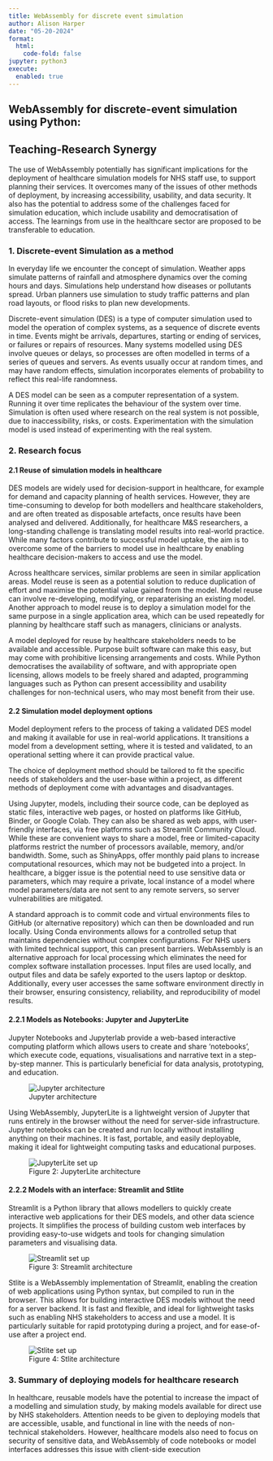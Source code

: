 ---
title: WebAssembly for discrete event simulation
author: Alison Harper
date: "05-20-2024"
format:
  html:
    code-fold: false
jupyter: python3
execute:
  enabled: true
---

## WebAssembly for discrete-event simulation using Python:  

## Teaching-Research Synergy

<div class="alert alert-block alert-success">
The use of WebAssembly potentially has significant implications for the deployment of healthcare simulation models for NHS staff use, to support planning their services. It overcomes many of the issues of other methods of deployment, by increasing accessibility, usability, and data security. It also has the potential to address some of the challenges faced for simulation education, which include usability and democratisation of access. The learnings from use in the healthcare sector are proposed to be transferable to education. 
</div>

### __1. Discrete-event Simulation as a method__

In everyday life we encounter the concept of simulation. Weather apps simulate patterns of rainfall and atmosphere dynamics over the coming hours and days. Simulations help understand how diseases or pollutants spread. Urban planners use simulation to study traffic patterns and plan road layouts, or flood risks to plan new developments. 

Discrete-event simulation (DES) is a type of computer simulation used to model the operation of complex systems, as a sequence of discrete events in time. Events might be arrivals, departures, starting or ending of services, or failures or repairs of resources. Many systems modelled using DES involve queues or delays, so processes are often modelled in terms of a series of queues and servers. As events usually occur at random times, and may have random effects, simulation incorporates elements of probability to reflect this real-life randomness.

A DES model can be seen as a computer representation of a system. Running it over time replicates the behaviour of the system over time. Simulation is often used where research on the real system is not possible, due to inaccessibility, risks, or costs. Experimentation with the simulation model is used instead of experimenting with the real system.

### __2. Research focus__  
#### 2.1 Reuse of simulation models in healthcare  

DES models are widely used for decision-support in healthcare, for example for
demand and capacity planning of health services. However, they are time-consuming to develop
for both modellers and healthcare stakeholders, and are often treated as disposable artefacts, once results have been analysed and delivered. Additionally, for healthcare M&S researchers, a long-standing 
challenge is translating model results into real-world practice. While many factors contribute to successful model uptake, the aim is to
overcome some of the barriers to model use in healthcare by enabling healthcare decision-makers to access and use the model.


Across healthcare services, similar problems are seen in similar 
application areas.  Model reuse is seen as a potential solution to reduce duplication of effort and maximise the potential value gained 
from the model. Model reuse can involve re-developing, modifying, or reparaterising an existing model. Another approach to model reuse is to deploy a simulation model for the same purpose in a single application area, which can be
used repeatedly for planning by healthcare staff such as managers, clinicians or analysts.  

A model deployed for reuse
by healthcare stakeholders needs to be available and accessible. Purpose built software can make this easy, but may come with prohibitive licensing arrangements and costs. While Python democratises the availability of software, and with appropriate open licensing, allows models to be freely shared and adapted, programming languages such as Python can present 
accessibility and usability challenges for non-technical users, who may most benefit from their use.

#### 2.2 Simulation model deployment options

Model deployment refers to the process of taking a validated DES model and making it available for use in real-world applications. It transitions a model from a development setting, where it is tested and validated, to an operational setting where it can provide practical value.  

The choice of deployment method should be tailored to fit 
the specific needs of stakeholders and the
user-base within a project, as different methods of deployment come with advantages and disadvantages. 

Using Jupyter, models, including their source code, can be deployed as static files, interactive web pages, or hosted on platforms like GitHub, Binder, or Google Colab. They can also be shared as web apps, with user-friendly interfaces, via free platforms such as Streamlit Community Cloud. While these are convenient ways to share a model, free or limited-capacity platforms restrict the number of processors available, memory, and/or bandwidth. Some, such as ShinyApps, offer monthly paid plans to increase computational resources, which may not be budgeted into a project. In healthcare, a bigger issue is the potential need to use sensitive data or parameters, which may require a private, local instance of a model where model parameters/data are not sent to any remote servers, so server vulnerabilities are mitigated. 

A standard approach is to commit code and virtual environments files to GitHub (or alternative repository) which can then be downloaded and run locally. Using Conda environments allows for a controlled setup that maintains dependencies without complex configurations.  For NHS users with limited technical support, this can present barriers. WebAssembly is an alternative approach for local processing which eliminates the need for complex software installation processes. Input files are used locally, and output files and data be safely exported to the users laptop or desktop. Additionally, every user accesses the same software environment directly in their browser, ensuring consistency, reliability, and reproducibility of model results.

#### 2.2.1 Models as Notebooks: Jupyter and JupyterLite

Jupyter Notebooks and Jupyterlab provide a web-based interactive computing platform which allows users to create and share 'notebooks', which execute code, equations, visualisations and narrative text in a step-by-step manner. This is particularly beneficial for data analysis, prototyping, and education. 

![Jupyter architecture](images/Normal_jupyter2.drawio.png)

<!-- <figure>
    <img src="images/Normal_jupyter2.drawio.png" alt="Jupyter set up">
    <figcaption> Figure 1: Jupyter architecture</figcaption>
</figure> -->

Using WebAssembly, JupyterLite is a lightweight version of Jupyter that runs entirely in the browser without the need for server-side infrastructure. Jupyter notebooks can be created and run locally without installing anything on their machines. It is fast, portable, and easily deployable, making it ideal for lightweight computing tasks and educational purposes. 

<!-- ![JupyterLite](jupyterlite3.drawio.png) -->

<figure>
    <img src="images/jupyterlite3.drawio.png" alt="JupyterLite set up">
    <figcaption> Figure 2: JupyterLite architecture </figcaption>
</figure>

#### 2.2.2 Models with an interface: Streamlit and Stlite

Streamlit is a Python library that allows modellers to quickly create interactive web applications for their DES models, and other data science projects. It simplifies the process of building custom web interfaces by providing easy-to-use widgets and tools for changing simulation parameters and visualising data.


<figure>
    <img src="images/Streamlit2.drawio.png" alt="Streamlit set up">
    <figcaption> Figure 3: Streamlit architecture </figcaption>
</figure>

Stlite is a WebAssembly implementation of Streamlit, enabling the creation of web applications using Python syntax, but compiled to run in the browser. This allows for building interactive DES models without the need for a server backend. It is fast and flexible, and ideal for lightweight tasks such as enabling NHS stakeholders to access and use a model. It is particularly suitable for rapid prototyping during a project, and for ease-of-use after a project end.

<figure>
    <img src="images/StLite.drawio2.png" alt="Stlite set up">
    <figcaption> Figure 4: Stlite architecture </figcaption>
</figure>

### __3. Summary of deploying models for healthcare research__  

<div class="alert alert-block alert-success">
In healthcare, reusable models have the potential to increase the impact of a modelling and simulation study, by making models available for direct use by NHS stakeholders. Attention needs to be given to deploying models that are accessible, usable, and functional in line with the needs of non-technical stakeholders. However, healthcare models also need to focus on security of sensitive data, and WebAssembly of code notebooks or model interfaces addresses this issue with client-side execution
</div> 


